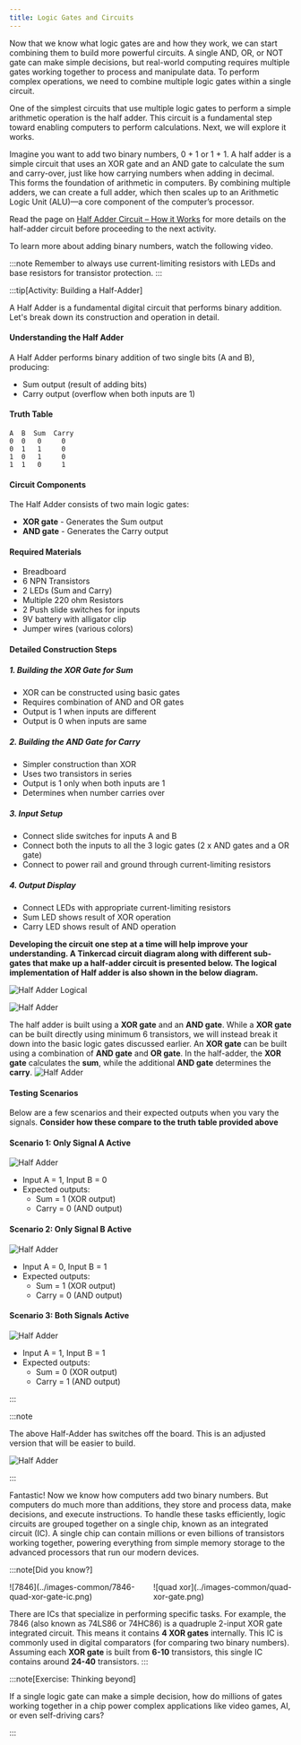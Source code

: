 ```yaml
---
title: Logic Gates and Circuits
---
```



Now that we know what logic gates are and how they work, we can start combining them to build more powerful circuits. A single AND, OR, or NOT gate can make simple decisions, but real-world computing requires multiple gates working together to process and manipulate data. To perform complex operations, we need to combine multiple logic gates within a single circuit.

One of the simplest circuits that use multiple logic gates to perform a simple arithmetic operation is the half adder. This circuit is a fundamental step toward enabling computers to perform calculations. Next, we will explore it works.

Imagine you want to add two binary numbers, 0 + 1 or 1 + 1. A half adder is a simple circuit that uses an XOR gate and an AND gate to calculate the sum and carry-over, just like how carrying numbers when adding in decimal. This forms the foundation of arithmetic in computers. By combining multiple adders, we can create a full adder, which then scales up to an Arithmetic Logic Unit (ALU)—a core component of the computer’s processor.

Read the page on [Half Adder Circuit – How it Works](https://www.build-electronic-circuits.com/half-adder/) for more details on the half-adder circuit before proceeding to the next activity.

To learn more about adding binary numbers, watch the following video.

<div class='not-content'>
  <YouTube id='RgklPQ8rbkg' params='fs=1&modestbranding=1&rel=0&autoplay=1' />
</div>

:::note
Remember to always use current-limiting resistors with LEDs and base resistors for transistor protection.
:::

:::tip[Activity: Building a Half-Adder]

A Half Adder is a fundamental digital circuit that performs binary addition. Let's break down its construction and operation in detail.

#### Understanding the Half Adder

A Half Adder performs binary addition of two single bits (A and B), producing:

- Sum output (result of adding bits)
- Carry output (overflow when both inputs are 1)

#### Truth Table

```text
A  B  Sum  Carry
0  0   0     0
0  1   1     0
1  0   1     0
1  1   0     1
```

#### Circuit Components

The Half Adder consists of two main logic gates:

- **XOR gate** - Generates the Sum output
- **AND gate** - Generates the Carry output

#### Required Materials

- Breadboard
- 6 NPN Transistors
- 2 LEDs (Sum and Carry)
- Multiple 220 ohm Resistors
- 2 Push slide switches for inputs
- 9V battery with alligator clip
- Jumper wires (various colors)

#### Detailed Construction Steps

##### 1. Building the XOR Gate for Sum

- XOR can be constructed using basic gates
- Requires combination of AND and OR gates
- Output is 1 when inputs are different
- Output is 0 when inputs are same

##### 2. Building the AND Gate for Carry

- Simpler construction than XOR
- Uses two transistors in series
- Output is 1 only when both inputs are 1
- Determines when number carries over

##### 3. Input Setup

- Connect slide switches for inputs A and B
- Connect both the inputs to all the 3 logic gates (2 x AND gates and a OR gate)
- Connect to power rail and ground through current-limiting resistors

##### 4. Output Display

- Connect LEDs with appropriate current-limiting resistors
- Sum LED shows result of XOR operation
- Carry LED shows result of AND operation

**Developing the circuit one step at a time will help improve your understanding. A Tinkercad circuit diagram along with different sub-gates that make up a half-adder circuit is presented below. The logical implementation of Half adder is also shown in the below diagram.**

![Half Adder Logical](../1-logic-gates/images/half-adder/half-adder-logical.jpeg)

![Half Adder](../1-logic-gates/images/half-adder/half-adder.png)

The half adder is built using a **XOR gate** and an **AND gate**. While a **XOR gate** can be built directly using minimum 6 transistors, we will instead break it down into the basic logic gates discussed earlier. An **XOR gate** can be built using a combination of **AND gate** and **OR gate**. In the half-adder, the **XOR gate** calculates the **sum**, while the additional **AND gate** determines the **carry**.
![Half Adder](../1-logic-gates/images/half-adder/half-adder-annoted.png)

#### Testing Scenarios

Below are a few scenarios and their expected outputs when you vary the signals. **Consider how these compare to the truth table provided above**

#### Scenario 1: Only Signal A Active

![Half Adder](../1-logic-gates/images/half-adder/a-active.png)

- Input A = 1, Input B = 0
- Expected outputs:
  - Sum = 1 (XOR output)
  - Carry = 0 (AND output)

#### Scenario 2: Only Signal B Active

![Half Adder](../1-logic-gates/images/half-adder/b-active.png)

- Input A = 0, Input B = 1
- Expected outputs:
  - Sum = 1 (XOR output)
  - Carry = 0 (AND output)

#### Scenario 3: Both Signals Active

![Half Adder](../1-logic-gates/images/half-adder/both-active.png)

- Input A = 1, Input B = 1
- Expected outputs:
  - Sum = 0 (XOR output)
  - Carry = 1 (AND output)

:::

:::note

The above Half-Adder has switches off the board. This is an adjusted version that will be easier to build.

![Half Adder](../1-logic-gates/images/half-adder/switches-on-board.png)

:::

Fantastic! Now we know how computers add two binary numbers. But computers do much more than additions, they store and process data, make decisions, and execute instructions. To handle these tasks efficiently, logic circuits are grouped together on a single chip, known as an integrated circuit (IC). A single chip can contain millions or even billions of transistors working together, powering everything from simple memory storage to the advanced processors that run our modern devices.

:::note[Did you know?]

<div style='display: flex; gap: 10px;'>
  <div style='width: 300px'>![7846](../images-common/7846-quad-xor-gate-ic.png)</div>
  <div style='width: 300px'>![quad xor](../images-common/quad-xor-gate.png)</div>
</div>

There are ICs that specialize in performing specific tasks. For example, the 7846 (also known as 74LS86 or 74HC86) is a quadruple 2-input XOR gate integrated circuit. This means it contains **4 XOR gates** internally. This IC is commonly used in digital comparators (for comparing two binary numbers). Assuming each **XOR gate** is built from **6-10** transistors, this single IC contains around **24-40** transistors.
:::

:::note[Exercise: Thinking beyond]

If a single logic gate can make a simple decision, how do millions of gates working together in a chip power complex applications like video games, AI, or even self-driving cars?

:::
